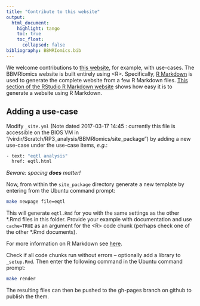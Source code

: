 ```yaml
---
title: "Contribute to this website"
output: 
  html_document:
    highlight: tango
    toc: true
    toc_float:
      collapsed: false
bibliography: BBMRIomics.bib
---
```


We welcome contributions to 
[this website](bios-vm.bbmrirp3-lumc.surf-hosted.nl/BBMRIomics/), for example, 
with use-cases. The BBMRIomics website is built entirely
using \<R\>. Specifically, [R\ Markdown](http://rmarkdown.rstudio.com/) is used
to generate the complete website from a few R\ Markdown files. [This section of
the RStudio R\ Markdown website](http://rmarkdown.rstudio.com/rmarkdown_websites.html)
shows how easy it is to generate a website using R\ Markdown.


## Adding a use-case ##

Modify `_site.yml` (Note dated 2017-03-17 14:45 : currently this file is accessible
on the BIOS VM in "/virdir/Scratch/RP3_analysis/BBMRIomics/site_package") by adding
a new use-case under the use-case items, *e.g.*: 

```bash
- text: "eqtl analysis"
  href: eqtl.html
```
  
*Beware: spacing **does** matter!*

Now, from within the `site_package` directory generate a new template by entering
from the Ubuntu command prompt:

```bash
make newpage file=eqtl
```

This will generate `eqtl.Rmd` for you with the same settings as the other \*.Rmd
files in this folder. Provide your example with documentation and use `cache=TRUE`
as an argument for the \<R\> code chunk (perhaps check one of the other \*.Rmd
documents).

For more information on R\ Markdown see [here](http://rmarkdown.rstudio.com/).

Check if all code chunks run without errors -- optionally add a library to
`_setup.Rmd`. Then enter the following command in the Ubuntu command prompt:

```bash
make render
```

The resulting files can then be pushed to the gh-pages branch on github to
publish the them.

